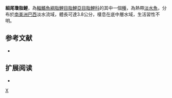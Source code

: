 {{Speciesbox 
| taxon = Jupiaba paranatinga
| status = NE
| status_system = IUCN3.1
| authority =  [[Netto-Ferreira|Netto-Ferreira]], [[Zanata|Zanata]], [[Birindelli|Birindelli]] & [[Sousa|Sousa]], 2009
| synonyms = 
}}
'''細尾瓊脂鯉'''，為[[輻鰭魚綱|輻鰭魚綱]][[脂鯉目|脂鯉目]][[脂鯉亞目|脂鯉亞目]][[脂鯉科|脂鯉科]]的其中一個[[種|種]]，為熱帶[[淡水魚|淡水魚]]，分布於[[南美洲|南美洲]][[巴西|巴西]]淡水流域，體長可達3.8公分，棲息在底中層水域，生活習性不明。

==参考文献==
{{refbegin}}
*{{FishBase_species|genus=Jupiaba|species=paranatinga|year=2013|month=12}}
{{refend}}

== 扩展阅读 ==
{{refbegin}}
*{{wikispecies-inline|Jupiaba paranatinga|細尾瓊脂鯉}}
{{refend}}
{{Taxonbar|from=Q5676516}}

[[Category:瓊脂鯉屬|X]]


{{魚類小作品}}